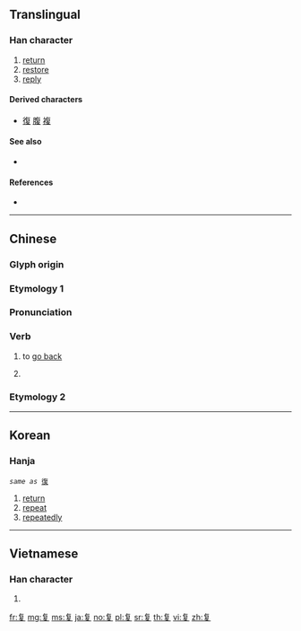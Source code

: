 {{also|復|複}}

==Translingual==

===Han character===
{{Han char|rn=35|rad=夊|as=06|sn=9|four=80407|canj=OAHE|ids=⿳𠂉日夂}}

# [[return]]
# [[restore]]
# [[reply]]

====Derived characters====
* [[復]] [[腹]] [[複]]

====See also====
* {{l|mul|旬}} <!-- Graphically similar -->

====References====
* {{Han ref|kx=0245.101|hdz=20869.060|uh=590D|ud=22797|bh=CE60|bd=52832}}

----

==Chinese==
{{zh-forms}}

===Glyph origin===
{{Han etym}}

===Etymology 1===

===Pronunciation===
{{zh-pron
|m=fù
|c=fuk6
|mc=y
|oc=y
|ma=
|cat=v
}}

===Verb===
{{zh-verb}}

# {{lb|zh|literary}} to [[go back]]
# {{n-g|Original form and simplified form of {{l|zh|復}}.}}

===Etymology 2===
{{zh-see|複}}

----

==Korean==

===Hanja===
{{ko-hanja|hangeul=복|eumhun=|rv=bok|mr=pok|y=pok}}

 ''same as'' [[復]]
# [[return]]
# [[repeat]]
# [[repeatedly]]

----

==Vietnamese==

===Han character===
{{vi-hantu|[[hạ]]|rs=夊06}}

# {{defn|lang=vi|sort=夊06}}

[[fr:复]]
[[mg:复]]
[[ms:复]]
[[ja:复]]
[[no:复]]
[[pl:复]]
[[sr:复]]
[[th:复]]
[[vi:复]]
[[zh:复]]